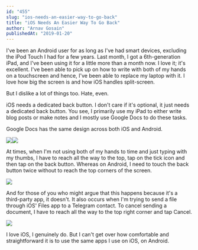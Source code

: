 ```yaml
---
id: "455"
slug: "ios-needs-an-easier-way-to-go-back"
title: "iOS Needs An Easier Way To Go Back"
author: "Arnav Gosain"
publishedAt: "2019-01-20"
---
```


I've been an Android user for as long as I've had smart devices, excluding the iPod Touch I had for a few years. Last month, I got a 6th-generation iPad, and I've been using it for a little more than a month now. I love it; it's excellent. I've been able to pick up on how to write with both of my hands on a touchscreen and hence, I've been able to replace my laptop with it. I love how big the screen is and how iOS handles split-screen.

But I dislike a lot of things too. Hate, even.

iOS needs a dedicated back button. I don't care if it's optional, it just needs a dedicated back button. You see, I primarily use my iPad to either write blog posts or make notes and I mostly use Google Docs to do these tasks.

Google Docs has the same design across both iOS and Android.

![](images/IMG_0089-768x1024.png)![](images/IMG_0090-768x1024.jpg)

At times, when I'm not using both of my hands to time and just typing with my thumbs, I have to reach all the way to the top, tap on the tick icon and then tap on the back button. Whereas on Android, I need to touch the back button twice without to reach the top corners of the screen.

![](images/photo_2019-01-20_15-49-56-576x1024.jpg)

And for those of you who might argue that this happens because it's a third-party app, it doesn't. It also occurs when I'm trying to send a file through iOS' Files app to a Telegram contact. To cancel sending a document, I have to reach all the way to the top right corner and tap Cancel.

![](images/IMG_0091-768x1024.png)

I love iOS, I genuinely do. But I can't get over how comfortable and straightforward it is to use the same apps I use on iOS, on Android.
